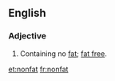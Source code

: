 ==English==
===Adjective===
{{en-adj}}
# Containing no [[fat]]; [[fat free]].

[[et:nonfat]]
[[fr:nonfat]]